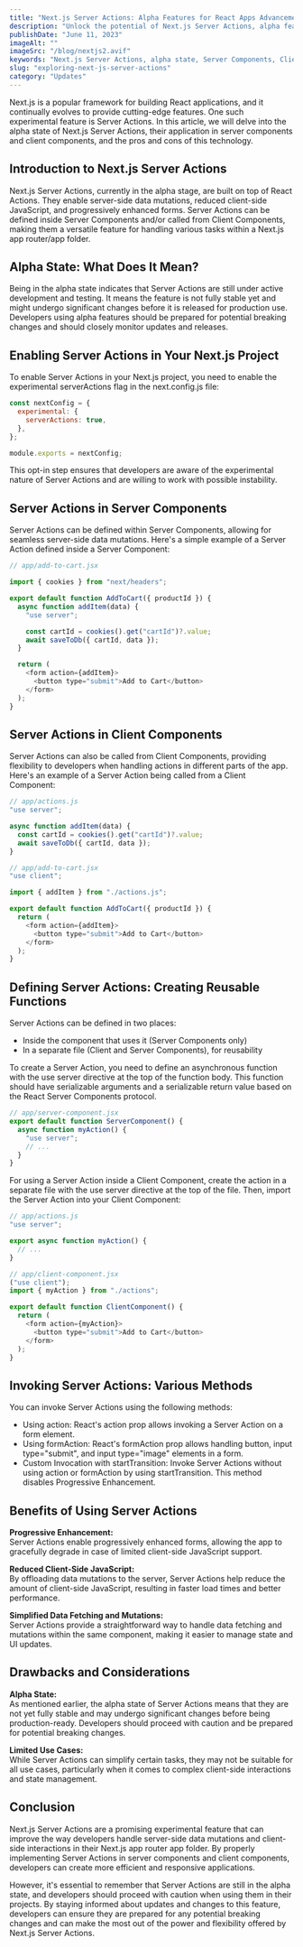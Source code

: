 ```yaml
---
title: "Next.js Server Actions: Alpha Features for React Apps Advancement"
description: "Unlock the potential of Next.js Server Actions, alpha features for React apps, empowering server-side data mutations and streamlined client-side JavaScript. Explore enabling, defining, and invoking Server Actions!"
publishDate: "June 11, 2023"
imageAlt: ""
imageSrc: "/blog/nextjs2.avif"
keywords: "Next.js Server Actions, alpha state, Server Components, Client Components, experimental feature"
slug: "exploring-next-js-server-actions"
category: "Updates"
---
```


Next.js is a popular framework for building React applications, and it continually evolves to provide cutting-edge features. One such experimental feature is Server Actions. In this article, we will delve into the alpha state of Next.js Server Actions, their application in server components and client components, and the pros and cons of this technology.

## Introduction to Next.js Server Actions

Next.js Server Actions, currently in the alpha stage, are built on top of React Actions. They enable server-side data mutations, reduced client-side JavaScript, and progressively enhanced forms. Server Actions can be defined inside Server Components and/or called from Client Components, making them a versatile feature for handling various tasks within a Next.js app router/app folder.

## Alpha State: What Does It Mean?

Being in the alpha state indicates that Server Actions are still under active development and testing. It means the feature is not fully stable yet and might undergo significant changes before it is released for production use. Developers using alpha features should be prepared for potential breaking changes and should closely monitor updates and releases.

## Enabling Server Actions in Your Next.js Project

To enable Server Actions in your Next.js project, you need to enable the experimental serverActions flag in the next.config.js file:

```js
const nextConfig = {
  experimental: {
    serverActions: true,
  },
};

module.exports = nextConfig;
```

This opt-in step ensures that developers are aware of the experimental nature of Server Actions and are willing to work with possible instability.

## Server Actions in Server Components

Server Actions can be defined within Server Components, allowing for seamless server-side data mutations. Here's a simple example of a Server Action defined inside a Server Component:

```js
// app/add-to-cart.jsx

import { cookies } from "next/headers";

export default function AddToCart({ productId }) {
  async function addItem(data) {
    "use server";

    const cartId = cookies().get("cartId")?.value;
    await saveToDb({ cartId, data });
  }

  return (
    <form action={addItem}>
      <button type="submit">Add to Cart</button>
    </form>
  );
}
```

## Server Actions in Client Components

Server Actions can also be called from Client Components, providing flexibility to developers when handling actions in different parts of the app. Here's an example of a Server Action being called from a Client Component:

```js
// app/actions.js
"use server";

async function addItem(data) {
  const cartId = cookies().get("cartId")?.value;
  await saveToDb({ cartId, data });
}
```

<span></span>

```js
// app/add-to-cart.jsx
"use client";

import { addItem } from "./actions.js";

export default function AddToCart({ productId }) {
  return (
    <form action={addItem}>
      <button type="submit">Add to Cart</button>
    </form>
  );
}
```

## Defining Server Actions: Creating Reusable Functions

Server Actions can be defined in two places:

- Inside the component that uses it (Server Components only)
- In a separate file (Client and Server Components), for reusability

To create a Server Action, you need to define an asynchronous function with the use server directive at the top of the function body. This function should have serializable arguments and a serializable return value based on the React Server Components protocol.

```js
// app/server-component.jsx
export default function ServerComponent() {
  async function myAction() {
    "use server";
    // ...
  }
}
```

For using a Server Action inside a Client Component, create the action in a separate file with the use server directive at the top of the file. Then, import the Server Action into your Client Component:

```js
// app/actions.js
"use server";

export async function myAction() {
  // ...
}

// app/client-component.jsx
("use client");
import { myAction } from "./actions";

export default function ClientComponent() {
  return (
    <form action={myAction}>
      <button type="submit">Add to Cart</button>
    </form>
  );
}
```

## Invoking Server Actions: Various Methods

You can invoke Server Actions using the following methods:

- Using action: React's action prop allows invoking a Server Action on a form element.
- Using formAction: React's formAction prop allows handling button, input type="submit", and input type="image" elements in a form.
- Custom Invocation with startTransition: Invoke Server Actions without using action or formAction by using startTransition. This method disables Progressive Enhancement.

## Benefits of Using Server Actions

**Progressive Enhancement:**\
Server Actions enable progressively enhanced forms, allowing the app to gracefully degrade in case of limited client-side JavaScript support.

**Reduced Client-Side JavaScript:**\
By offloading data mutations to the server, Server Actions help reduce the amount of client-side JavaScript, resulting in faster load times and better performance.

**Simplified Data Fetching and Mutations:**\
Server Actions provide a straightforward way to handle data fetching and mutations within the same component, making it easier to manage state and UI updates.

## Drawbacks and Considerations

**Alpha State:**\
As mentioned earlier, the alpha state of Server Actions means that they are not yet fully stable and may undergo significant changes before being production-ready. Developers should proceed with caution and be prepared for potential breaking changes.

**Limited Use Cases:**\
While Server Actions can simplify certain tasks, they may not be suitable for all use cases, particularly when it comes to complex client-side interactions and state management.

## Conclusion

Next.js Server Actions are a promising experimental feature that can improve the way developers handle server-side data mutations and client-side interactions in their Next.js app router app folder. By properly implementing Server Actions in server components and client components, developers can create more efficient and responsive applications.

However, it's essential to remember that Server Actions are still in the alpha state, and developers should proceed with caution when using them in their projects. By staying informed about updates and changes to this feature, developers can ensure they are prepared for any potential breaking changes and can make the most out of the power and flexibility offered by Next.js Server Actions.
